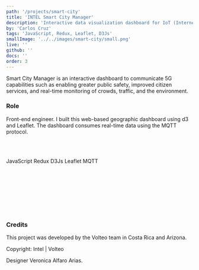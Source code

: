 ```yaml
---
path: '/projects/smart-city'
title: 'INTEL Smart City Manager'
description: 'Interactive data visualization dashboard for IoT (Internet of Things)'
by: 'Carlos Cruz'
tags: 'JavaScript, Redux, Leaflet, D3Js'
smallImage: '../../images/smart-city/small.png'
live: ''
github: ''
docs: ''
order: 3
---
```



Smart City Manager is an interactive dashboard to communicate 5G capabilities such as enabling greater public safety, improved citizen services, and real-time monitoring of crowds, traffic, and the environment.

### Role

Front-end engineer. I built this web-based geographic dashboard using d3 and Leaflet. The dashboard consumes real-time data using the MQTT protocol.

<br></br>

<TagContainer>
  <Tag>JavaScript</Tag>
  <Tag>Redux</Tag>
  <Tag>D3Js</Tag>
  <Tag>Leaflet</Tag>
  <Tag>MQTT</Tag>
</TagContainer>

<br></br>
<br></br>

<Slider dots infinite slidesToShow={1} slidesToScroll={1}>
  <div>
    <ImageMDX src="smt-show-0.png" alt="ore" />
  </div>
  <div>
    <ImageMDX src="smt-show-1.png" alt="ore" />
  </div>
</Slider>

<br></br>

### Credits

This project was developed by the Volteo team in Costa Rica and Arizona.

Copyright: Intel | Volteo

Designer Veronica Alfaro Arias.
